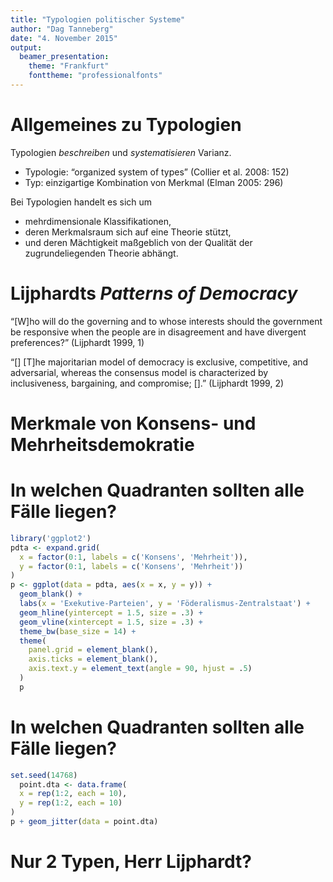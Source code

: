 ```yaml
---
title: "Typologien politischer Systeme"
author: "Dag Tanneberg"
date: "4. November 2015"
output:
  beamer_presentation:
    theme: "Frankfurt"
    fonttheme: "professionalfonts"
---
```


# Allgemeines zu Typologien

Typologien *beschreiben* und *systematisieren* Varianz.

- Typologie: "organized system of types" \newline
  (Collier et al. 2008: 152)
- Typ: einzigartige Kombination von Merkmal\textit{en} \newline
  (Elman 2005: 296)
  
Bei Typologien handelt es sich um

- mehrdimensionale Klassifikationen,
- deren Merkmalsraum sich auf eine Theorie stützt,
- und deren Mächtigkeit maßgeblich von der Qualität der
  zugrundeliegenden Theorie abhängt.

# Lijphardts _Patterns of Democracy_

\textbf{Frage:} "[W]ho will do the governing and to whose
  interests should the government be responsive when the
  people are in disagreement and have divergent
  preferences?" \newline
  (Lijphardt 1999, 1)

\begin{enumerate}
  \item \textbf{Die Mehrheit!} \newline
    Mehrheitsdemokratie, d.i. Machtkonzentration in knappen
    Mehrheiten
  \item \textbf{So viele wie möglich!}
    Konsensdemokratie, d.i. Teilung, Streuung und Brechung
    politischer Macht
\end{enumerate}
    
"[\dots] [T]he majoritarian model of democracy is exclusive,
  competitive, and adversarial, whereas the consensus model
  is characterized by inclusiveness, bargaining, and
  compromise; [\dots]." \newline
  (Lijphardt 1999, 2)
  
# Merkmale von Konsens- und Mehrheitsdemokratie

\begin{tabular}{lll}
~ & Konsensdemokratie & Mehrheitsdemokratie \\ \hline
~ & Exekutive-Parteien \\ \hline
1. & Koalitionsregierung & Einparteiregierung \\
2. & Gleichgewicht Exek. \& Leg. & Dominanz Exek. \\
3. & Vielparteiensystem & Zweiparteiensystem \\
4. & Verhältniswahl & Mehrheitswahlsystem \\
5. & Korporatismus & Pluralismus \\ \hline
~ & Föderalismus-Unitarismus \\ \hline
6.  & Bundesstaat & Zentralstaat \\
7.  & Zweikammersystem & Einkammersystem \\
8.  & "starre" Verfassung & flexible Verfassung \\
9.  & richterl. Normenkontrolle & keine richterl. Normenk. \\
10. & autonome Zentralbank & von Exek. abh. Zentralbank \\
\end{tabular}

# In welchen Quadranten sollten alle Fälle liegen?

```r
library('ggplot2')
pdta <- expand.grid(
  x = factor(0:1, labels = c('Konsens', 'Mehrheit')),
  y = factor(0:1, labels = c('Konsens', 'Mehrheit'))
)
p <- ggplot(data = pdta, aes(x = x, y = y)) + 
  geom_blank() +
  labs(x = 'Exekutive-Parteien', y = 'Föderalismus-Zentralstaat') +
  geom_hline(yintercept = 1.5, size = .3) +
  geom_vline(xintercept = 1.5, size = .3) +
  theme_bw(base_size = 14) +
  theme(
    panel.grid = element_blank(),
    axis.ticks = element_blank(),
    axis.text.y = element_text(angle = 90, hjust = .5)
  )
  p
```

# In welchen Quadranten sollten alle Fälle liegen?
```r
set.seed(14768)
  point.dta <- data.frame(
  x = rep(1:2, each = 10),
  y = rep(1:2, each = 10)
)
p + geom_jitter(data = point.dta)
```

# Nur 2 Typen, Herr Lijphardt?
\begin{columns}
  \begin{column}{.4\textwidth}
    \includegraphics[width = 14em]{lijphardt_conceptualMapDemocracy}
  \end{column}
  \begin{column}{.4\textwidth}
  \small
  Zu sehen sind
    \begin{itemize}
      \item z-standardisierte Mittelwerte, wobei
      \item $x_i < 0 \equiv$ Konsensdem.,
      \item $x_i > 0 \equiv$ Mehrheitsdem.
    \end{itemize}
  Was bedeuten
  \begin{enumerate}
    \item (-3, -3) und (3, 3),
    \item (-3, 3) oder (3, -3),
    \item (0, 0)?
  \end{enumerate}
  \end{column}
\end{columns}
